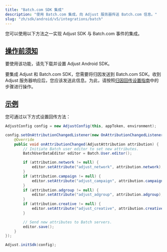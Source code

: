 ```yaml
---
title: "Batch.com SDK 集成"
description: "使用 Batch.com 集成，向 Adjust 服务器传送 Batch.com 信息。"
slug: "zh/sdk/android/v5/integrations/batch"
---
```


您可以使用以下方法之一实现 Adjust SDK 与 Batch.com 事件的集成。

## [操作前须知](before-you-begin)

要使用该功能，请先下载并设置 Adjust Android SDK。

要集成 Adjust 和 Batch.com SDK，您需要将归因发送到 Batch.com SDK。收到 Adjust 服务器响应后，您应该发送此信息。为此，请按照[归因回传设置指南](/en/sdk/android/features/callbacks)中的步骤进行操作。

## [示例](example)

您可通过以下方式设置回传方法：

```java
AdjustConfig config = new AdjustConfig(this, appToken, environment);

config.setOnAttributionChangedListener(new OnAttributionChangedListener() {
    @Override
    public void onAttributionChanged(AdjustAttribution attribution) {
        // Initiate Batch user editor to set new attributes.
        BatchUserDataEditor editor = Batch.User.editor();

        if (attribution.network != null) {
            editor.setAttribute("adjust_network", attribution.network);
        }
        if (attribution.campaign != null) {
            editor.setAttribute("adjust_campaign", attribution.campaign);
        }
        if (attribution.adgroup != null) {
            editor.setAttribute("adjust_adgroup", attribution.adgroup);
        }
        if (attribution.creative != null) {
            editor.setAttribute("adjust_creative", attribution.creative);
        }

        // Send new attributes to Batch servers.
        editor.save();
    }
});

Adjust.initSdk(config);
```
